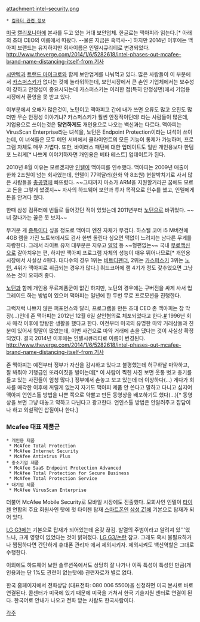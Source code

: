 attachment:intel-security.png

 * [[컴퓨터 관련 정보]]

[[미국]] [[캘리포니아]]에 본사를 두고 있는 거대 보안업체. 한글로는 맥아피라 읽는다.[* 아래의 초대 CEO의 이름에서 따왔다. --물론 지금은 흑역사--] 하지만 2014년 이후에는 맥아피 브랜드는 유지하지만 회사이름은 인텔시큐리티로 변경되었다. [[http://www.theverge.com/2014/1/6/5282618/intel-phases-out-mcafee-brand-name-distancing-itself-from 기사]]

[[노턴|시만텍]]과 [[트랜드 마이크로|트랜드 마이크로]]와 함께 보안업계를 나눠먹고 있다. 많은 사람들이 이 부분에서 [[카스퍼스키]]가 없다는 것에 놀라워하는데, 보안시장에서 큰 손인 기업체에서는 보수성이 강하고 안정성이 중요시되는데 카스퍼스키는 이러한 점(특히 안정성면)에서 기업용 시장에서 환영을 못 받고 있다.

이부분에서 오해가 많은것이, 노턴이고 맥아피고 간에 내가 쓰면 오류도 많고 오진도 많더만 무슨 안정성 이야기냐? 카스퍼스키가 훨씬 안정적이던데! 라는 사람들이 많은데, 기업용으로 쓰이는것은 '''당연하게도''' 개인용으로 나오는 백신과는 다르다. 맥아피는 VirusScan Enterprise라는 녀석을, 노턴은 Endpoint Protection이라는 녀석이 쓰이는데, 이 녀석들은 모두 메인 서버에서 클라이언트의 모든 기능이 통제가 가능하며, 프로그램 자체도 매우 가볍다. 또한, 바이러스 패턴에 대한 업데이트도 일반 개인용보다 한템포 느리게[* 나쁘게 이야기하자면 개인용은 베타 테스트] 업데이트가 된다.

2010년 8월 이유는 모르겠지만 [[인텔]]이 맥아피를 인수했다. 맥아피는 2009년 매출이 한화 2조원이 넘는 회사였는데, 인텔이 77억달러(한화 약 8조원) 현찰박치기로 사서 많은 사람들을 [[충공깽]]에 빠뜨렸다. ~~그때까지 마소가 ARM을 지원할거라곤 꿈에도 모르고 돈을 그렇게 썼겠지~~ 자사의 하드웨어 보안과 투자 목적으로 인수를 했고, 인텔에게 돈을 안겨다 줬다.

한때 삼성 컴퓨터에 번들로 들어갔던 적이 있었는데 2011년부터 [[노턴]]으로 바뀌었다. ~~너 잘나가는 꼴은 못 보지~~

무거운 게 [[종특]]이다 싶을 정도로 맥아피 엔진 자체가 무겁다. 하스웰 코어 i5 M버전에 4GB 램을 가진 노트북에서도 검사 한번 돌린다 싶으면 맥없이 느려지는 남다른 무게를 자랑한다. 그래서 라이트 유저 대부분은 지우고 [[알약]] 등 ~~형편없는~~ 국내 [[무료백신]]으로 갈아치우는 편, 하지만 맥아피 프로그램 자체의 성능이 매우 뛰어나므로[* 개인용 시장에서 사실상 4위다. 대다수의 경우 1위는 [[비트디펜더]], 2위는 [[카스퍼스키]] 3위는 [[노턴]], 4위가 맥아피로 취급되는 경우가 많다.] 쿼드코어에 램 4기가 정도 갗추었으면 그냥 쓰는 것이 오히려 좋다.

[[노턴]]과 함께 개인용 무료제품군이 없긴 하지만, 노턴의 경우에는 구버전을 싸게 사서 업그레이드 하는 방법이 있으며 맥아피는 일년에 한 두번 무료 프로모션을 진행한다.

그럭저럭 나쁘지 않은 퍼포먼스와 달리, 프로그램을 만든 초대 CEO 존 맥아피는 참 막장(...)인데 존 맥아피는 2012년 12월 6일 살인혐의로 체포되었다고 한다.[http://media.daum.net/foreign/newsview?newsid=20121206152020282 #] 1996년 회사 매각 이후에 방탕한 생활을 했다고 한다. 이전부터 미국의 유명한 마약 거래상들과 친분이 있어서 뒷말이 많았는데, 이번 사건으로 마약 거래에 손을 댔다는 것이 사실상 확정되었다. 결국 2014년 이후에는 인텔시큐리티로 이름이 변경된다. [[http://www.theverge.com/2014/1/6/5282618/intel-phases-out-mcafee-brand-name-distancing-itself-from 기사]]

존 맥아피는 예전부터 정부가 자신을 감시하고 있다고 불평했는데 허구하날 마약하고, 잘 봐줘야 기행급인 또라이짓을 벌이는데[* 이 사람이 찍힌 사진 보면 웃통 벗고 총기를 들고 있는 사진들이 엄청 많다.] 정부에서 손놓고 보고 있는데 더 이상하다(...) 게다가 회사를 매각한 이후에 꺼릴게 없는지 자기도 맥아피 제품 안 쓴다고 말하고 다니고 심지어 맥아피 언인스톨 방법을 나쁜 쪽으로 약빨고 만든 동영상을 배포하기도 했다(...)[* 동영상을 보면 그냥 대놓고 약하고 다닌다고 광고한다. 언인스톨 방법은 안알려주고 잡담이나 하고 외설적인 삽질이나 한다.]

=== Mcafee 대표 제품군 ===
 * 개인용 제품
  * McAfee Total Protection
  * McAfee Internet Security
  * McAfee Antivirus Plus
 * 중소기업 제품
  * McAfee SaaS Endpoint Protection Advanced
  * McAfee Total Protection for Secure Business
  * McAfee Total Protection Service
 * 대기업 제품
  * McAfee VirusScan Enterprise


더불어 McAfee Mobile Security로 모바일 시장에도 진출했다. 모회사인 인텔이 [[타이젠]] 연합의 주요 회원사인 탓에 첫 타이젠 탑재 [[스마트폰]]인 [[삼성 Z1]]에 기본으로 탑재가 되어 있다.

[[LG G3]]에는 기본으로 탑재가 되어있는데 온갖 끊김. 발열의 주범이라고 알려져 있'''었느나, 크게 영향이 없었다는 것이 밝혀졌다. [[LG G3/논란]] 참고. 그래도 혹시 불필요하거나 찜찜하다면 간단하게 휴대폰 관리자 에서 제외시키자. 제외시켜도 백신역할은 그대로 수행한다.

이외에도 하드웨어 보안 솔루션쪽에서도 상당히 잘 나가나 이쪽 특성이 특성인 만큼(개인용과는 단 1%도 관련이 없는탓에) 관련자료가 별로 없다.

한국 홈페이지에서 전화상담 (대표전화: 080 006 5500)을 신청하면 미국 본사로 바로 연결된다. 콜센터가 미국에 있기 때문에 미국을 거쳐서 한국 기술지원 센터로 연결이 된다. 한국어로 안내가 나오고 전화 받는 사람도 한국사람이다. 



[[각주]]
